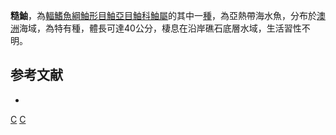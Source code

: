 {{Speciesbox
| taxon = Scorpaena sumptuosa
| status = NE
| status_system = IUCN3.1
| binomial_authority =  [[Castelnau|Castelnau]], 1875 
| synonyms = 
}}

'''糙鮋'''，為[[輻鰭魚綱|輻鰭魚綱]][[鮋形目|鮋形目]][[鮋亞目|鮋亞目]][[鮋科|鮋科]][[鮋屬|鮋屬]]的其中一[[種|種]]，為亞熱帶海水魚，分布於[[澳洲|澳洲]]海域，為特有種，體長可達40公分，棲息在沿岸礁石底層水域，生活習性不明。

== 参考文献 ==
*{{FishBase_species|genus=Scorpaena|species=sumptuosa|year=2014|month=7}}

{{taxonbar}}

[[Category:鮋屬|C]]
[[Category:1875年描述的魚類|C]]